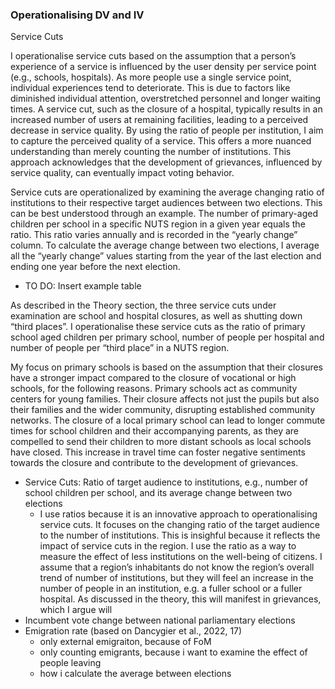 ### Operationalising DV and IV

Service Cuts

I operationalise service cuts based on the assumption that a person's experience of a service is influenced by the user density per service point (e.g., schools, hospitals). As more people use a single service point, individual experiences tend to deteriorate. This is due to factors like diminished individual attention, overstretched personnel and longer waiting times. A service cut, such as the closure of a hospital, typically results in an increased number of users at remaining facilities, leading to a perceived decrease in service quality. By using the ratio of people per institution, I aim to capture the perceived quality of a service. This offers a more nuanced understanding than merely counting the number of institutions. This approach acknowledges that the development of grievances, influenced by service quality, can eventually impact voting behavior.

Service cuts are operationalized by examining the average changing ratio of institutions to their respective target audiences between two elections. This can be best understood through an example. The number of primary-aged children per school in a specific NUTS region in a given year equals the ratio. This ratio varies annually and is recorded in the “yearly change” column. To calculate the average change between two elections, I average all the “yearly change” values starting from the year of the last election and ending one year before the next election.

- TO DO: Insert example table

As described in the Theory section, the three service cuts under examination are school and hospital closures, as well as shutting down “third places”. I operationalise these service cuts as the ratio of primary school aged children per primary school, number of people per hospital and number of people per “third place” in a NUTS region.

My focus on primary schools is based on the assumption that their closures have a stronger impact compared to the closure of vocational or high schools, for the following reasons. Primary schools act as community centers for young families. Their closure affects not just the pupils but also their families and the wider community, disrupting established community networks. The closure of a local primary school can lead to longer commute times for school children and their accompanying parents, as they are compelled to send their children to more distant schools as local schools have closed. This increase in travel time can foster negative sentiments towards the closure and contribute to the development of grievances.


- Service Cuts: Ratio of target audience to institutions, e.g., number of school children per school, and its average change between two elections
	- I use ratios because it is an innovative approach to operationalising service cuts. It focuses on the changing ratio of the target audience to the number of institutions. This is insighful because it reflects the impact of service cuts in the region. I use the ratio as a way to measure the effect of less institutions on the well-being of citizens. I assume that a region’s inhabitants do not know the region’s overall trend of number of institutions, but they will feel an increase in the number of people in an institution, e.g. a fuller school or a fuller hospital. As discussed in the theory, this will manifest in grievances, which I argue will 


- Incumbent vote change between national parliamentary elections
- Emigration rate (based on Dancygier et al., 2022, 17)
	- only external emigraiton, because of FoM
	- only counting emigrants, because i want to examine the effect of people leaving
	- how i calculate the average between elections